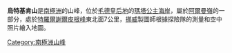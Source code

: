 {{coord|71|32|S|1|1|W|display=title}}

'''烏特基肯山'''是[[南極洲|南極洲]]的山峰，位於[[毛德皇后地|毛德皇后地]]的[[瑪塔公主海岸|瑪塔公主海岸]]，屬於[[阿爾曼嶺|阿爾曼嶺]]的一部分，處於[[特羅爾謝爾皮根峰|特羅爾謝爾皮根峰]]東北面7公里，[[挪威|挪威]]製圖師根據探險隊的測量和空中照片繪入地圖。

{{Antarctica-geo-stub}}
[[Category:南極洲山峰|Category:南極洲山峰]]